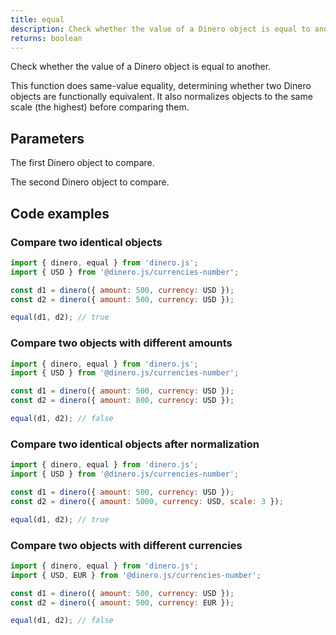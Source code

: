 ```yaml
---
title: equal
description: Check whether the value of a Dinero object is equal to another.
returns: boolean
---
```


Check whether the value of a Dinero object is equal to another.

This function does same-value equality, determining whether two Dinero objects are functionally equivalent. It also normalizes objects to the same scale (the highest) before comparing them.

## Parameters

<Parameters>

<Parameter name="dineroObject" type="Dinero<TAmount>" required={true}>

The first Dinero object to compare.

</Parameter>

<Parameter name="comparator" type="Dinero<TAmount>" required={true}>

The second Dinero object to compare.

</Parameter>

</Parameters>

## Code examples

### Compare two identical objects

```js
import { dinero, equal } from 'dinero.js';
import { USD } from '@dinero.js/currencies-number';

const d1 = dinero({ amount: 500, currency: USD });
const d2 = dinero({ amount: 500, currency: USD });

equal(d1, d2); // true
```

### Compare two objects with different amounts

```js
import { dinero, equal } from 'dinero.js';
import { USD } from '@dinero.js/currencies-number';

const d1 = dinero({ amount: 500, currency: USD });
const d2 = dinero({ amount: 800, currency: USD });

equal(d1, d2); // false
```

### Compare two identical objects after normalization

```js
import { dinero, equal } from 'dinero.js';
import { USD } from '@dinero.js/currencies-number';

const d1 = dinero({ amount: 500, currency: USD });
const d2 = dinero({ amount: 5000, currency: USD, scale: 3 });

equal(d1, d2); // true
```

### Compare two objects with different currencies

```js
import { dinero, equal } from 'dinero.js';
import { USD, EUR } from '@dinero.js/currencies-number';

const d1 = dinero({ amount: 500, currency: USD });
const d2 = dinero({ amount: 500, currency: EUR });

equal(d1, d2); // false
```
